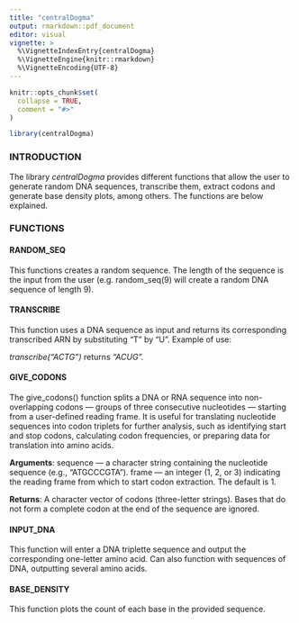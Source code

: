 ```yaml
---
title: "centralDogma"
output: rmarkdown::pdf_document
editor: visual
vignette: >
  %\VignetteIndexEntry{centralDogma}
  %\VignetteEngine{knitr::rmarkdown}
  %\VignetteEncoding{UTF-8}
---
```


```r
knitr::opts_chunk$set(
  collapse = TRUE,
  comment = "#>"
)
```

```r
library(centralDogma)
```

### INTRODUCTION

The library *centralDogma* provides different functions that allow the user to generate random DNA sequences, transcribe them, extract codons and generate base density plots, among others. The functions are below explained.

### FUNCTIONS

#### RANDOM_SEQ

This functions creates a random sequence. The length of the sequence is the input from the user (e.g. random_seq(9) will create a random DNA sequence of length 9).

#### TRANSCRIBE

This function uses a DNA sequence as input and returns its corresponding transcribed ARN by substituting "T" by "U". Example of use:

*transcribe("ACTG")* returns *"ACUG".*

#### GIVE_CODONS

The give_codons() function splits a DNA or RNA sequence into non-overlapping codons — groups of three consecutive nucleotides — starting from a user-defined reading frame. It is useful for translating nucleotide sequences into codon triplets for further analysis, such as identifying start and stop codons, calculating codon frequencies, or preparing data for translation into amino acids.

**Arguments**: sequence — a character string containing the nucleotide sequence (e.g., "ATGCCCGTA"). frame — an integer (1, 2, or 3) indicating the reading frame from which to start codon extraction. The default is 1.

**Returns**: A character vector of codons (three-letter strings). Bases that do not form a complete codon at the end of the sequence are ignored.

#### INPUT_DNA

This function will enter a DNA triplette sequence and output the corresponding one-letter amino acid. Can also function with sequences of DNA, outputting several amino acids.

#### BASE_DENSITY

This function plots the count of each base in the provided sequence.
